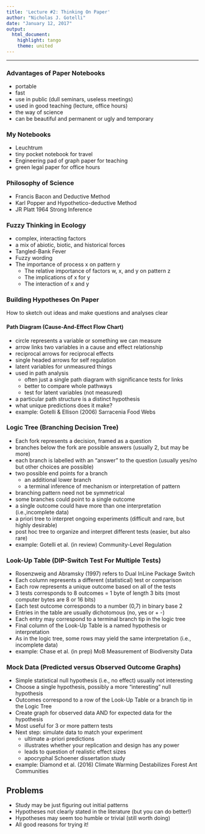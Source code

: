 ```yaml
---
title: 'Lecture #2: Thinking On Paper'
author: "Nicholas J. Gotelli"
date: "January 12, 2017"
output: 
  html_document: 
    highlight: tango
    theme: united
---
```


___

### Advantages of Paper Notebooks
- portable
- fast
- use in public (dull seminars, useless meetings)
- used in good teaching (lecture, office hours)
- the way of science
- can be beautiful and permanent or ugly and temporary

### My Notebooks
- Leuchtrum
- tiny pocket notebook for travel
- Engineering pad of graph paper for teaching
- green legal paper for office hours

### Philosophy of Science
- Francis Bacon and Deductive Method
- Karl Popper and Hypothetico-deductive Method
- JR Platt 1964 Strong Inference

### Fuzzy Thinking in Ecology
- complex, interacting factors
- a mix of abiotic, biotic, and historical forces
- Tangled-Bank Fever
- Fuzzy wording
- The importance of process x on pattern y
    - The relative importance of factors w, x, and y on pattern z
    - The implications of x for y
    - The interaction of x and y

### Building Hypotheses On Paper

How to sketch out ideas and make questions and analyses clear

#### Path Diagram (Cause-And-Effect Flow Chart)
- circle represents a variable or something we can measure
- arrow links two variables in a cause and effect relationship
- reciprocal arrows for reciprocal effects
- single headed arrows for self regulation
- latent variables for unmeasured things
- used in path analysis
    - often just a single path diagram with significance tests for links
    - better to compare whole pathways
    - test for latent variables (not measured)
- a particular path structure is a distinct hypothesis
- what unique predictions does it make?
- example: Gotelli & Ellison (2006) Sarracenia Food Webs

### Logic Tree (Branching Decision Tree)
- Each fork represents a decision, framed as a question
- branches below the fork are possible answers (usually 2, but may be more)
- each branch is labelled with an "answer" to the question (usually yes/no but other choices are possible)
- two possible end points for a branch
    * an additional lower branch
    * a terminal inference of mechanism or interpretation of pattern
- branching pattern need not be symmetrical
- some branches could point to a single outcome
- a single outcome could have more than one interpretation (i.e.,incomplete data)
- a priori tree to interpret ongoing experiments (difficult and rare, but highly desirable)
- post hoc tree to organize and interpret different tests (easier, but also rare)
- example: Gotelli et al. (in review) Community-Level Regulation

### Look-Up Table (DIP-Switch Test For Multiple Tests)
- Rosenzweig and Abramsky (1997) refers to Dual InLine Package Switch
- Each column represents a different (statistical) test or comparison
- Each row represents a unique outcome based on all of the tests
- 3 tests corresponds to 8 outcomes = 1 byte of length 3 bits (most computer bytes are 8 or 16 bits) 
- Each test outcome corresponds to a number (0,7) in binary base 2
- Entries in the table are usually dichotomous (no, yes or + -)
- Each entry may correspond to a terminal branch tip in the logic tree
- Final column of the Look-Up Table is a named hypothesis or interpretation
- As in the logic tree, some rows may yield the same interpretation (i.e., incomplete data)
- example: Chase et al. (in prep) MoB Measurement of Biodiversity Data

### Mock Data (Predicted versus Observed Outcome Graphs)
- Simple statistical null hypothesis (i.e., no effect) usually not interesting
- Choose a single hypothesis, possibly a more "interesting" null hypothesis
- Outcomes correspond to a row of the Look-Up Table or a branch tip in the Logic Tree
- Create graph for observed data AND for expected data for the hypothesis
- Most useful for 3 or more pattern tests
- Next step: simulate data to match your experiment
    - ultimate a-priori predictions
    - illustrates whether your replication and design has any power
    - leads to question of realistic effect sizes
    - apocryphal Schoener dissertation study
- example: Diamond et al. (2016) Climate Warming Destabilizes Forest Ant Communities 

## Problems
- Study may be just figuring out initial patterns
- Hypotheses not clearly stated in the literature (but  you can do better!)
- Hypotheses may seem too humble or trivial (still worth doing)
- All good reasons for trying it!
